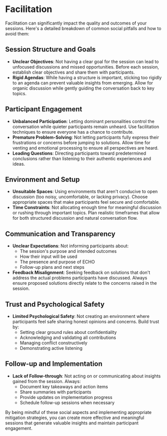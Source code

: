 # Facilitation
Facilitation can significantly impact the quality and outcomes of your sessions. Here's a detailed breakdown of common social pitfalls and how to avoid them:

## Session Structure and Goals
- **Unclear Objectives**: Not having a clear goal for the session can lead to unfocused discussions and missed opportunities. Before each session, establish clear objectives and share them with participants.
- **Rigid Agendas**: While having a structure is important, sticking too rigidly to an agenda can prevent valuable insights from emerging. Allow for organic discussion while gently guiding the conversation back to key topics.

## Participant Engagement
- **Unbalanced Participation**: Letting dominant personalities control the conversation while quieter participants remain unheard. Use facilitation techniques to ensure everyone has a chance to contribute.
- **Premature Problem-Solving**: Not letting participants fully express their frustrations or concerns before jumping to solutions. Allow time for venting and emotional processing to ensure all perspectives are heard.
- **Leading Questions**: Directing participants toward predetermined conclusions rather than listening to their authentic experiences and ideas.

## Environment and Setup
- **Unsuitable Spaces**: Using environments that aren't conducive to open discussion (too noisy, uncomfortable, or lacking privacy). Choose appropriate spaces that make participants feel secure and comfortable.
- **Time Constraints**: Not allocating enough time for meaningful discussion or rushing through important topics. Plan realistic timeframes that allow for both structured discussion and natural conversation flow.

## Communication and Transparency
- **Unclear Expectations**: Not informing participants about:
  - The session's purpose and intended outcomes
  - How their input will be used
  - The presence and purpose of ECHO
  - Follow-up plans and next steps
- **Feedback Misalignment**: Seeking feedback on solutions that don't address the actual problems participants have discussed. Always ensure proposed solutions directly relate to the concerns raised in the session.

## Trust and Psychological Safety
- **Limited Psychological Safety**: Not creating an environment where participants feel safe sharing honest opinions and concerns. Build trust by:
  - Setting clear ground rules about confidentiality
  - Acknowledging and validating all contributions
  - Managing conflict constructively
  - Demonstrating active listening

## Follow-up and Implementation
- **Lack of Follow-through**: Not acting on or communicating about insights gained from the session. Always:
  - Document key takeaways and action items
  - Share summaries with participants
  - Provide updates on implementation progress
  - Schedule follow-up sessions when necessary

By being mindful of these social aspects and implementing appropriate mitigation strategies, you can create more effective and meaningful sessions that generate valuable insights and maintain participant engagement.